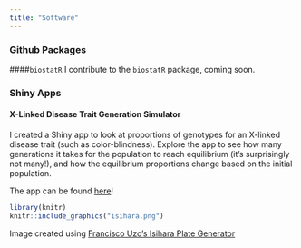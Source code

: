 ```yaml
---
title: "Software"
---
```

### Github Packages
####`biostatR`
I contribute to the `biostatR` package, coming soon. 


### Shiny Apps
#### X-Linked Disease Trait Generation Simulator

I created a Shiny app to look at proportions of genotypes for an X-linked disease trait (such as color-blindness). Explore the app to see how many generations it takes for the population to reach equilibrium (it's surprisingly not many!), and how the equilibrium proportions change based on the initial population. 

The app can be found [here](https://margarethannum.shinyapps.io/xlinked_trait_generation_simulator/)! 

```r
library(knitr)
knitr::include_graphics("isihara.png")
```

Image created using [Francisco Uzo's Isihara Plate Generator](https://franciscouzo.github.io/ishihara/)